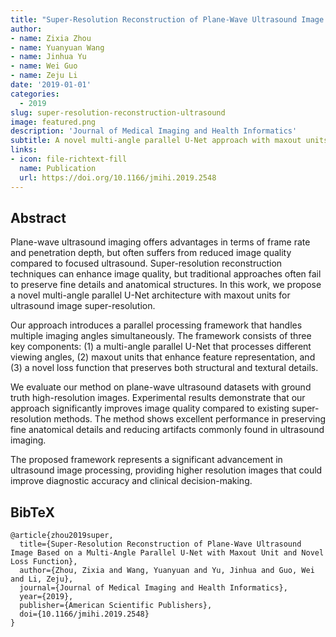 ```yaml
---
title: "Super-Resolution Reconstruction of Plane-Wave Ultrasound Image Based on a Multi-Angle Parallel U-Net with Maxout Unit and Novel Loss Function"
author: 
- name: Zixia Zhou
- name: Yuanyuan Wang
- name: Jinhua Yu
- name: Wei Guo
- name: Zeju Li
date: '2019-01-01'
categories:
  - 2019
slug: super-resolution-reconstruction-ultrasound
image: featured.png
description: 'Journal of Medical Imaging and Health Informatics'
subtitle: A novel multi-angle parallel U-Net approach with maxout units for ultrasound image super-resolution reconstruction.
links:
- icon: file-richtext-fill
  name: Publication
  url: https://doi.org/10.1166/jmihi.2019.2548
---
```


## Abstract

Plane-wave ultrasound imaging offers advantages in terms of frame rate and penetration depth, but often suffers from reduced image quality compared to focused ultrasound. Super-resolution reconstruction techniques can enhance image quality, but traditional approaches often fail to preserve fine details and anatomical structures. In this work, we propose a novel multi-angle parallel U-Net architecture with maxout units for ultrasound image super-resolution.

Our approach introduces a parallel processing framework that handles multiple imaging angles simultaneously. The framework consists of three key components: (1) a multi-angle parallel U-Net that processes different viewing angles, (2) maxout units that enhance feature representation, and (3) a novel loss function that preserves both structural and textural details.

We evaluate our method on plane-wave ultrasound datasets with ground truth high-resolution images. Experimental results demonstrate that our approach significantly improves image quality compared to existing super-resolution methods. The method shows excellent performance in preserving fine anatomical details and reducing artifacts commonly found in ultrasound imaging.

The proposed framework represents a significant advancement in ultrasound image processing, providing higher resolution images that could improve diagnostic accuracy and clinical decision-making.

## BibTeX

```{=html}
<pre class="quarto-appendix-bibtex" data-clipboard-text="@article{zhou2019super,
  title={Super-Resolution Reconstruction of Plane-Wave Ultrasound Image Based on a Multi-Angle Parallel U-Net with Maxout Unit and Novel Loss Function},
  author={Zhou, Zixia and Wang, Yuanyuan and Yu, Jinhua and Guo, Wei and Li, Zeju},
  journal={Journal of Medical Imaging and Health Informatics},
  year={2019},
  publisher={American Scientific Publishers},
  doi={10.1166/jmihi.2019.2548}
}"><code>@article{zhou2019super,
  title={Super-Resolution Reconstruction of Plane-Wave Ultrasound Image Based on a Multi-Angle Parallel U-Net with Maxout Unit and Novel Loss Function},
  author={Zhou, Zixia and Wang, Yuanyuan and Yu, Jinhua and Guo, Wei and Li, Zeju},
  journal={Journal of Medical Imaging and Health Informatics},
  year={2019},
  publisher={American Scientific Publishers},
  doi={10.1166/jmihi.2019.2548}
}</code></pre>
``` 